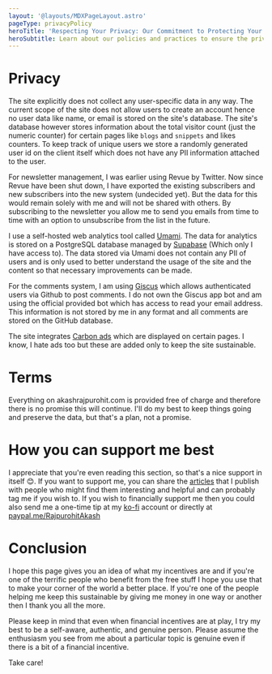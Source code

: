 ```yaml
---
layout: '@layouts/MDXPageLayout.astro'
pageType: privacyPolicy
heroTitle: 'Respecting Your Privacy: Our Commitment to Protecting Your Data'
heroSubtitle: Learn about our policies and practices to ensure the privacy and security of your personal information
---
```


# Privacy

The site explicitly does not collect any user-specific data in any way. The current scope of the site does not allow users to create an account hence no user data like name, or email is stored on the site's database. The site's database however stores information about the total visitor count (just the numeric counter) for certain pages like `blogs` and `snippets` and likes counters. To keep track of unique users we store a randomly generated user id on the client itself which does not have any PII information attached to the user.

For newsletter management, I was earlier using Revue by Twitter. Now since Revue have been shut down, I have exported the existing subscribers and new subscribers into the new system (undecided yet). But the data for this would remain solely with me and will not be shared with others. By subscribing to the newsletter you allow me to send you emails from time to time with an option to unsubscribe from the list in the future.

I use a self-hosted web analytics tool called [Umami](https://umami.is). The data for analytics is stored on a PostgreSQL database managed by [Supabase](https://supabase.com) (Which only I have access to). The data stored via Umami does not contain any PII of users and is only used to better understand the usage of the site and the content so that necessary improvements can be made.

For the comments system, I am using [Giscus](https://giscus.app/) which allows authenticated users via Github to post comments. I do not own the Giscus app bot and am using the official provided bot which has access to read your email address. This information is not stored by me in any format and all comments are stored on the GitHub database.

The site integrates [Carbon ads](https://www.carbonads.net/) which are displayed on certain pages. I know, I hate ads too but these are added only to keep the site sustainable.

# Terms

Everything on akashrajpurohit.com is provided free of charge and therefore there is no promise this will continue. I'll do my best to keep things going and preserve the data, but that's a plan, not a promise.

# How you can support me best

I appreciate that you're even reading this section, so that's a nice support in itself 😊. If you want to support me, you can share the [articles](/blogs/) that I publish with people who might find them interesting and helpful and can probably tag me if you wish to. If you wish to financially support me then you could also send me a one-time tip at my [ko-fi](https://ko-fi.com/akashrajpurohit) account or directly at [paypal.me/RajpurohitAkash](https://paypal.me/RajpurohitAkash)

# Conclusion

I hope this page gives you an idea of what my incentives are and if you're one of the terrific people who benefit from the free stuff I hope you use that to make your corner of the world a better place. If you're one of the people helping me keep this sustainable by giving me money in one way or another then I thank you all the more.

Please keep in mind that even when financial incentives are at play, I try my best to be a self-aware, authentic, and genuine person. Please assume the enthusiasm you see from me about a particular topic is genuine even if there is a bit of a financial incentive.

Take care!
